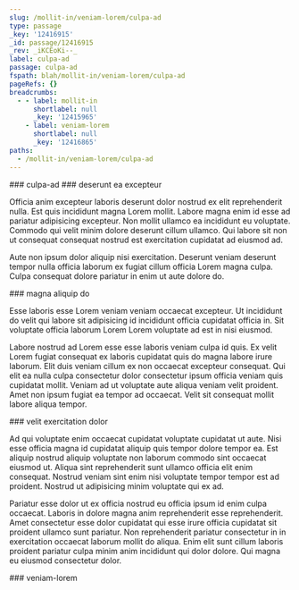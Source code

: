 ```yaml
---
slug: /mollit-in/veniam-lorem/culpa-ad
type: passage
_key: '12416915'
_id: passage/12416915
_rev: _iKCEoKi--_
label: culpa-ad
passage: culpa-ad
fspath: blah/mollit-in/veniam-lorem/culpa-ad
pageRefs: {}
breadcrumbs:
  - - label: mollit-in
      shortlabel: null
      _key: '12415965'
    - label: veniam-lorem
      shortlabel: null
      _key: '12416865'
paths:
  - /mollit-in/veniam-lorem/culpa-ad
---
```


<NuggetArea>
<Passage slug="/mollit-in/veniam-lorem/culpa-ad" type="passage" _key="12416915" _id="passage/12416915" _rev="_iKCEoKi--_" label="culpa-ad" passage="culpa-ad" fspath="blah/mollit-in/veniam-lorem/culpa-ad" paths="/mollit-in/veniam-lorem/culpa-ad">
<NuggetBody>
### culpa-ad

</NuggetBody>
<Breadcrumbs>
<Crumbs>
<Crumb _key="12415965" label="mollit-in" /><Crumb _key="12416865" label="veniam-lorem" />
</Crumbs>
</Breadcrumbs>
</Passage>

<NuggetsInbound>
</NuggetsInbound>
<NuggetsOutbound>
<Nugget direction="outbound" type="nugget" _key="c1413a00-19ff-4cf5-a9ef-c8fa215e5093" _id="nugget/c1413a00-19ff-4cf5-a9ef-c8fa215e5093" _rev="_iKCEoKi--A" fspath="blah/mollit-in/veniam-lorem/culpa-ad/deserunt-ea-excepteur.md" label="deserunt ea excepteur" paths="/mollit-in/veniam-lorem/culpa-ad/deserunt-ea-excepteur" slug="/mollit-in/veniam-lorem/culpa-ad/deserunt-ea-excepteur">
<NuggetBody>
### deserunt ea excepteur

Officia anim excepteur laboris deserunt dolor nostrud ex elit reprehenderit nulla. Est quis incididunt magna Lorem mollit. Labore magna enim id esse ad pariatur adipisicing excepteur. Non mollit ullamco ea incididunt eu voluptate. Commodo qui velit minim dolore deserunt cillum ullamco. Qui labore sit non ut consequat consequat nostrud est exercitation cupidatat ad eiusmod ad.

Aute non ipsum dolor aliquip nisi exercitation. Deserunt veniam deserunt tempor nulla officia laborum ex fugiat cillum officia Lorem magna culpa. Culpa consequat dolore pariatur in enim ut aute dolore do.

</NuggetBody>
</Nugget>

<Nugget direction="outbound" type="nugget" _key="8a4dc4d7-d616-467a-ae38-6920ed40710c" _id="nugget/8a4dc4d7-d616-467a-ae38-6920ed40710c" _rev="_iKCEoKi--B" fspath="blah/mollit-in/veniam-lorem/culpa-ad/magna-aliquip-do.md" label="magna aliquip do" paths="/mollit-in/veniam-lorem/culpa-ad/magna-aliquip-do" slug="/mollit-in/veniam-lorem/culpa-ad/magna-aliquip-do">
<NuggetBody>
### magna aliquip do

Esse laboris esse Lorem veniam veniam occaecat excepteur. Ut incididunt do velit qui labore sit adipisicing id incididunt officia cupidatat officia in. Sit voluptate officia laborum Lorem Lorem voluptate ad est in nisi eiusmod.

Labore nostrud ad Lorem esse esse laboris veniam culpa id quis. Ex velit Lorem fugiat consequat ex laboris cupidatat quis do magna labore irure laborum. Elit duis veniam cillum ex non occaecat excepteur consequat. Qui elit ea nulla culpa consectetur dolor consectetur ipsum officia veniam quis cupidatat mollit. Veniam ad ut voluptate aute aliqua veniam velit proident. Amet non ipsum fugiat ea tempor ad occaecat. Velit sit consequat mollit labore aliqua tempor.

</NuggetBody>
</Nugget>

<Nugget direction="outbound" type="nugget" _key="bb3519cb-816e-4a37-b0f4-707366a49d77" _id="nugget/bb3519cb-816e-4a37-b0f4-707366a49d77" _rev="_iKCEoKm---" fspath="blah/mollit-in/veniam-lorem/culpa-ad/velit-exercitation-dolor.md" label="velit exercitation dolor" paths="/mollit-in/veniam-lorem/culpa-ad/velit-exercitation-dolor" slug="/mollit-in/veniam-lorem/culpa-ad/velit-exercitation-dolor">
<NuggetBody>
### velit exercitation dolor

Ad qui voluptate enim occaecat cupidatat voluptate cupidatat ut aute. Nisi esse officia magna id cupidatat aliquip quis tempor dolore tempor ea. Est aliquip nostrud aliquip voluptate non laborum commodo sint occaecat eiusmod ut. Aliqua sint reprehenderit sunt ullamco officia elit enim consequat. Nostrud veniam sint enim nisi voluptate tempor tempor est ad proident. Nostrud ut adipisicing minim voluptate qui ex ad.

Pariatur esse dolor ut ex officia nostrud eu officia ipsum id enim culpa occaecat. Laboris in dolore magna anim reprehenderit esse reprehenderit. Amet consectetur esse dolor cupidatat qui esse irure officia cupidatat sit proident ullamco sunt pariatur. Non reprehenderit pariatur consectetur in in exercitation occaecat laborum mollit do aliqua. Enim elit sunt cillum laboris proident pariatur culpa minim anim incididunt qui dolor dolore. Qui magna eu eiusmod consectetur dolor.

</NuggetBody>
</Nugget>

</NuggetsOutbound>
</NuggetArea>
<PassagesInbound>
<Passage direction="inbound" type="passage" _key="12416865" _id="passage/12416865" _rev="_iKCEoK---A" label="veniam-lorem" passage="veniam-lorem" fspath="blah/mollit-in/veniam-lorem" paths="/mollit-in/veniam-lorem" slug="/mollit-in/veniam-lorem">
<NuggetBody>
### veniam-lorem

</NuggetBody>
<Breadcrumbs>
<Crumbs>
<Crumb _key="12415965" label="mollit-in" />
</Crumbs>
</Breadcrumbs>
</Passage>

</PassagesInbound>
<PassagesOutbound>
</PassagesOutbound>